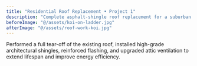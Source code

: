 ```yaml
---
title: "Residential Roof Replacement • Project 1"
description: "Complete asphalt-shingle roof replacement for a suburban home in Monmouth County, NJ."
beforeImage: "@/assets/koi-on-ladder.jpg"
afterImage: "@/assets/roof-work-koi.jpg"
---
```

Performed a full tear-off of the existing roof, installed high-grade architectural shingles, reinforced flashing, and upgraded attic ventilation to extend lifespan and improve energy efficiency.